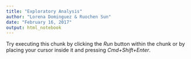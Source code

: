 ```yaml
---
title: "Exploratory Analysis"
author: "Lorena Dominguez & Ruochen Sun"
date: "February 16, 2017"
output: html_notebook
---
```


Try executing this chunk by clicking the *Run* button within the chunk or by placing your cursor inside it and pressing *Cmd+Shift+Enter*. 

```r

```



